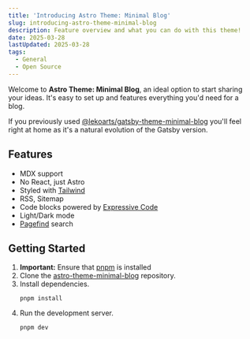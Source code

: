 ```yaml
---
title: 'Introducing Astro Theme: Minimal Blog'
slug: introducing-astro-theme-minimal-blog
description: Feature overview and what you can do with this theme!
date: 2025-03-28
lastUpdated: 2025-03-28
tags:
  - General
  - Open Source
---
```


Welcome to **Astro Theme: Minimal Blog**, an ideal option to start sharing your ideas. It's easy to set up and features everything you'd need for a blog.

If you previously used [@lekoarts/gatsby-theme-minimal-blog](https://github.com/LekoArts/gatsby-themes/tree/main/themes/gatsby-theme-minimal-blog) you'll feel right at home as it's a natural evolution of the Gatsby version.

## Features

- MDX support
- No React, just Astro
- Styled with [Tailwind](https://tailwindcss.com/)
- RSS, Sitemap
- Code blocks powered by [Expressive Code](https://expressive-code.com/)
- Light/Dark mode
- [Pagefind](https://pagefind.app/) search

## Getting Started

1. **Important:** Ensure that [pnpm](https://pnpm.io/installation) is installed
1. Clone the [astro-theme-minimal-blog](https://github.com/LekoArts/astro-theme-minimal-blog) repository.
1. Install dependencies.
    ```shell
    pnpm install
    ```
1. Run the development server.
    ```shell
    pnpm dev
    ```